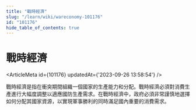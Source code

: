 ```yaml
---
title: "戰時經濟"
slug: "/learn/wiki/wareconomy-101176"
id: "101176"
hide_table_of_contents: true
---
```



# 戰時經濟

<ArticleMeta id={101176} updatedAt={'2023-09-26 13:58:54'} />
<div className='border-solid border-b border-t-0 my-4 border-[var(--ifm-color-gray-300)]' />

戰時經濟是指在衝突期間組織一個國家的生產能力和分配。戰時經濟必須對消費生產進行大幅度調整以適應國防生產需求。在戰時經濟中，政府必須非常謹慎地選擇如何分配其國家資源，以實現軍事勝利的同時滿足國內重要的消費需求。
